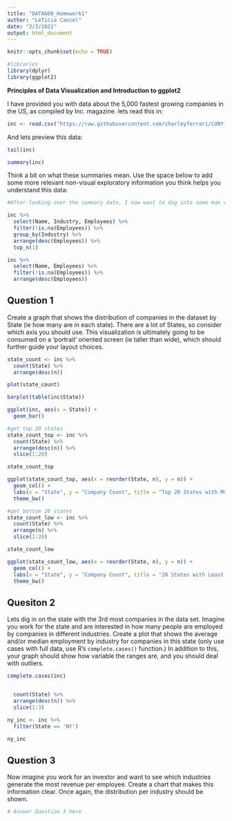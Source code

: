 ```yaml
---
title: "DATA608_Homework1"
author: "LeTicia Cancel"
date: "2/3/2022"
output: html_document
---
```


```r
knitr::opts_chunk$set(echo = TRUE)
```

```r
#libraries
library(dplyr)
library(ggplot2)
```


**Principles of Data Visualization and Introduction to ggplot2**

I have provided you with data about the 5,000 fastest growing companies in the US, as compiled by Inc. magazine. lets read this in:

```r

inc <- read.csv("https://raw.githubusercontent.com/charleyferrari/CUNY_DATA_608/master/module1/Data/inc5000_data.csv", header= TRUE)

```

And lets preview this data:

```r

tail(inc)

```


```r

summary(inc)

```

Think a bit on what these summaries mean. Use the space below to add some more relevant non-visual exploratory information you think helps you understand this data:

```r
#After looking over the summary data, I now want to dig into some max values and other data around max values. The easiest to explore is max number of Employees by Industry and the company within that industry. The top 3 industries based on the number of employees within 1 company is Human Resources, Business Products & Services, and Security. The top companies within these industries are Integrity Staffing Solutions, Sutherland Global Services, and Universal Services of America, respectively. 

inc %>%
  select(Name, Industry, Employees) %>%
  filter(!is.na(Employees)) %>%
  group_by(Industry) %>%
  arrange(desc(Employees)) %>%
  top_n(1)
```

```r
inc %>%
  select(Name, Employees) %>%
  filter(!is.na(Employees)) %>%
  arrange(desc(Employees))
```

## Question 1

Create a graph that shows the distribution of companies in the dataset by State (ie how many are in each state). There are a lot of States, so consider which axis you should use. This visualization is ultimately going to be consumed on a 'portrait' oriented screen (ie taller than wide), which should further guide your layout choices.

```r
state_count <- inc %>%
  count(State) %>%
  arrange(desc(n))

plot(state_count)
```

```r
barplot(table(inc$State))
```

```r
ggplot(inc, aes(x = State)) +
  geom_bar()
```

```r
#get top 20 states
state_count_top <- inc %>%
  count(State) %>%
  arrange(desc(n)) %>%
  slice(1:20)

state_count_top

ggplot(state_count_top, aes(x = reorder(State, n), y = n)) +
  geom_col() +
  labs(x = "State", y = "Company Count", title = "Top 20 States with Most Companies") +
  theme_bw()

#get bottom 20 states
state_count_low <- inc %>%
  count(State) %>%
  arrange(n) %>%
  slice(1:20)

state_count_low

ggplot(state_count_low, aes(x = reorder(State, n), y = n)) +
  geom_col() +
  labs(x = "State", y = "Company Count", title = "20 States with Least Companies") +
  theme_bw()
```

## Quesiton 2

Lets dig in on the state with the 3rd most companies in the data set. Imagine you work for the state and are interested in how many people are employed by companies in different industries. Create a plot that shows the average and/or median employment by industry for companies in this state (only use cases with full data, use R's `complete.cases()` function.) In addition to this, your graph should show how variable the ranges are, and you should deal with outliers.

```r
complete.cases(inc)


  count(State) %>%
  arrange(desc(n)) %>%
  slice(1:3)

ny_inc <- inc %>%
  filter(State == 'NY')

ny_inc
```

## Question 3

Now imagine you work for an investor and want to see which industries generate the most revenue per employee. Create a chart that makes this information clear. Once again, the distribution per industry should be shown.

```r

# Answer Question 3 here

```


